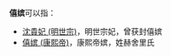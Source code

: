 '''僖嫔'''可以指：
*[[沈貴妃_(明世宗)|沈貴妃 (明世宗)]]，明世宗妃，曾获封僖嫔
*[[僖嫔_(康熙帝)|僖嫔 (康熙帝)]]，康熙帝嫔，姓赫舍里氏

{{Disambiguation|X|Cat=嫔消歧义}}